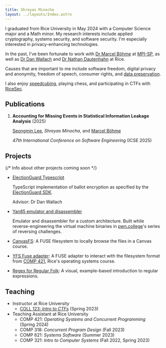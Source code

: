 ```yaml
---
title: Shreyas Minocha
layout: ../layouts/Index.astro
---
```


I graduated from Rice&nbsp;University in May 2024 with a Computer&nbsp;Science major and a Math minor. My research interests include applied cryptography, systems security, and software security. I'm especially interested in privacy-enhancing technologies.

In the past, I've been fortunate to work with [Dr&nbsp;Marcel&nbsp;Böhme](https://mboehme.github.io/) at [MPI-SP](https://www.mpi-sp.org/), as well as [Dr&nbsp;Dan&nbsp;Wallach](https://www.cs.rice.edu/~dwallach/) and [Dr&nbsp;Nathan&nbsp;Dautenhahn](https://nathandautenhahn.com/) at Rice.

Causes that are important to me include software freedom, digital privacy and anonymity, freedom of speech, consumer rights, and [data preservation](https://archive.org/details/@eabf4fdb0f7a).

I also enjoy [speedcubing](https://www.worldcubeassociation.org/persons/2022MINO03), playing chess, and participating in CTFs with [RiceSec](https://sec.rice.edu).

## Publications

1. **Accounting for Missing Events in Statistical Information Leakage Analysis** (2025)

    [Seongmin Lee](https://nimgnoeseel.github.io/), _Shreyas Minocha_, and [Marcel Böhme](https://mboehme.github.io/)

    _47th International Conference on Software Engineering_ (ICSE 2025)

## Projects

{/* Info about other projects coming soon */}

-   [ElectionGuard Typescript](https://github.com/danwallach/ElectionGuard-TypeScript)

    TypeScript implementation of ballot encryption as specified by the [ElectionGuard SDK](https://www.electionguard.vote/).

    Advisor: Dr Dan Wallach

-   [Yan85 emulator and disassembler](https://github.com/shreyasminocha/gyan)

    Emulator and disassembler for a custom architecture. Built while reverse-engineering the virtual machine binaries in [pwn.college](https://pwn.college)'s series of reversing challenges.

-   [CanvasFS](https://github.com/shreyasminocha/canvas-fs): A FUSE filesystem to locally browse the files in a Canvas course.

-   [YFS Fuse adapter](https://github.com/shreyasminocha/yfs-fuse): A FUSE adapter to interact with the filesystem format from [COMP 421](https://www.clear.rice.edu/comp421/), Rice's operating systems course.

-   [Regex for Regular Folk](https://refrf.dev/): A visual, example-based introduction to regular expressions.

## Teaching

-   Instructor at Rice University
    -   [COLL 123: _Intro to CTFs_](https://canvas.rice.edu/courses/55235) (Spring 2023)
-   Teaching Assistant at Rice University
    -   COMP 421: _Operating Systems and Concurrent Programming_ (Spring 2024)
    -   COMP 318: _Concurrent Program Design_ (Fall 2023)
    -   COMP 621: _Systems Software_ (Summer 2023)
    -   COMP 321: _Intro to Computer Systems_ (Fall 2022, Spring 2023)
